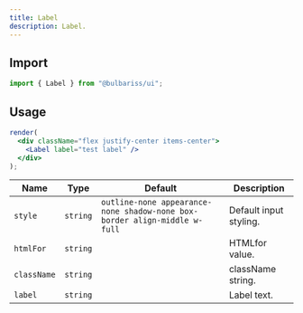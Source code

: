 ```yaml
---
title: Label
description: Label.
---
```


## Import

```js lineNumbers=true
import { Label } from "@bulbariss/ui";
```

## Usage

```jsx lineNumbers=true live=true
render(
  <div className="flex justify-center items-center">
    <Label label="test label" />
  </div>
);
```

| Name        | Type     | Default                                                                   | Description            |
| ----------- | -------- | ------------------------------------------------------------------------- | ---------------------- |
| `style`     | `string` | `outline-none appearance-none shadow-none box-border align-middle w-full` | Default input styling. |
| `htmlFor`   | `string` |                                                                           | HTMLfor value.         |
| `className` | `string` |                                                                           | className string.      |
| `label`     | `string` |                                                                           | Label text.            |
